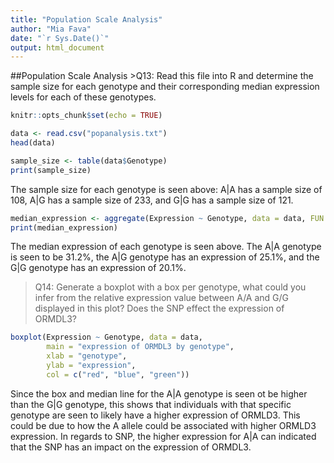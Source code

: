 ```yaml
---
title: "Population Scale Analysis"
author: "Mia Fava"
date: "`r Sys.Date()`"
output: html_document
---
```


##Population Scale Analysis 
>Q13: Read this file into R and determine the sample size for each genotype and their corresponding median expression levels for each of these genotypes. 

```r
knitr::opts_chunk$set(echo = TRUE)
```

```r
data <- read.csv("popanalysis.txt")
head(data)
```

```r
sample_size <- table(data$Genotype)
print(sample_size)
```

The sample size for each genotype is seen above: A|A has a sample size of 108, A|G has a sample size of 233, and G|G has a sample size of 121. 

```r
median_expression <- aggregate(Expression ~ Genotype, data = data, FUN = median)
print(median_expression)
```

The median expression of each genotype is seen above. The A|A genotype is seen to be 31.2%, the A|G genotype has an expression of 25.1%, and the G|G genotype has an expression of 20.1%. 

>Q14: Generate a boxplot with a box per genotype, what could you infer from the relative expression value between A/A and G/G displayed in this plot? Does the SNP effect the expression of ORMDL3? 

```r
boxplot(Expression ~ Genotype, data = data,
        main = "expression of ORMDL3 by genotype",
        xlab = "genotype",
        ylab = "expression",
        col = c("red", "blue", "green"))
```
Since the box and median line for the A|A genotype is seen ot be higher than the G|G genotype, this shows that individuals with that specific genotype are seen to likely have a higher expression of ORMLD3. This could be due to how the A allele could be associated with higher ORMLD3 expression. In regards to SNP, the higher expression for A|A can indicated that the SNP has an impact on the expression of ORMDL3. 

